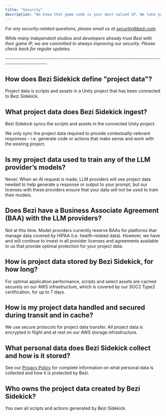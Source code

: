 ```yaml
---
title: "Security"
description: "We know that game code is your most valued IP. We take your security and trust in Bezi very seriously. This page outlines how we approach security for Bezi Sidekick."
---
```


*For any security-related questions, please email us at* [*security@bezi.com*](mailto:security@bezi.com)*.*

*While many independent studios and developers already trust Bezi with their game IP, we are committed to always improving our security. Please check back for regular updates.*

*---------------------------------------------------------------------------------------------------*

## How does Bezi Sidekick define "project data"?

Project data is scripts and assets in a Unity project that has been connected to Bezi Sidekick.&#x20;

## **What project data does Bezi Sidekick ingest?**

Bezi Sidekick syncs the scripts and assets in the connected Unity project.

We only sync the project data required to provide contextually-relevant responses - i.e. generate code or actions that make sense and work with the existing project.

## **Is my project data used to train any of the LLM provider’s models?**

Never. When an AI request is made, LLM providers will see project data needed to help generate a response or output to your prompt, but our licenses with these providers ensure that your data will not be used to train their models.

## **Does Bezi have a Business Associate Agreement (BAA) with the LLM providers?**

Not at this time. Model providers currently reserve BAAs for platforms that manage data covered by HIPAA (i.e. health-related data). However, we have and will continue to invest in all provider licenses and agreements available to us that provide optimal protection for your project data.

## **How is project data stored by Bezi Sidekick, for how long?**

For optimal application performance, scripts and select assets are cached securely on our AWS infrastructure, which is covered by our SOC2 Type2 certification, for up to 7 days.

## **How is my project data handled and secured during transit and in cache?**

We use secure protocols for project data transfer. All project data is encrypted in flight and at rest on our AWS storage infrastructure.

## **What personal data does Bezi Sidekick collect and how is it stored?**

See our [Privacy Policy](https://www.bezi.com/privacy-policy) for complete information on what personal data is collected and how it is protected by Bezi.

## **Who owns the project data created by Bezi Sidekick?**

You own all scripts and actions generated by Bezi Sidekick.